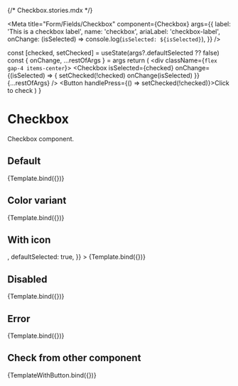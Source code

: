 {/* Checkbox.stories.mdx */}

<Meta
  title="Form/Fields/Checkbox"
  component={Checkbox}
  args={{
    label: 'This is a checkbox label',
    name: 'checkbox',
    ariaLabel: 'checkbox-label',
    onChange: (isSelected) => console.log(`isSelected: ${isSelected}`),
  }}
/>


  const [checked, setChecked] = useState(args?.defaultSelected ?? false)
  const { onChange, ...restOfArgs } = args
  return (
    <div className={`flex gap-4 items-center`}>
      <Checkbox 
        isSelected={checked} 
        onChange={(isSelected) => {
          setChecked(!checked)
          onChange(isSelected)
        }}
        {...restOfArgs}
      />
      <Button handlePress={() => setChecked(!checked)}>Click to check</Button>
    </div>
  )
}

# Checkbox

Checkbox component.

## Default
<Canvas>
  <Story
    name="Default"
    args={{
      id: 'checkbox-1'
    }}
  >
    {Template.bind({})}
  </Story>
</Canvas>

## Color variant
<Canvas>
  <Story
    name="Gray"
    args={{
      id: 'checkbox-8',
      tokens: {
        color: 'gray'
      }
    }}
  >
    {Template.bind({})}
  </Story>
</Canvas>

## With icon
<Canvas>
  <Story 
    name="With icon"
    args={{
      id: 'checkbox-2',
      icon: <Check />,
      defaultSelected: true,
    }}
  >
    {Template.bind({})}
  </Story>
</Canvas>

## Disabled
<Canvas>
  <Story
    name="Disabled"
    args={{
      id: 'checkbox-3',
      isDisabled: true,
    }}
  >
    {Template.bind({})}
  </Story>
</Canvas>

## Error
<Canvas>
  <Story
    name="Error"
    args={{
      id: 'checkbox-4',
      isError: true,
      errorMessage: 'This is an error message',
    }}
  >
    {Template.bind({})}
  </Story>
</Canvas>

## Check from other component
<Canvas>
  <Story
    name="Check from other component"
    args={{
      id: 'checkbox-5',
    }}
  >
    {TemplateWithButton.bind({})}
  </Story>
</Canvas>
